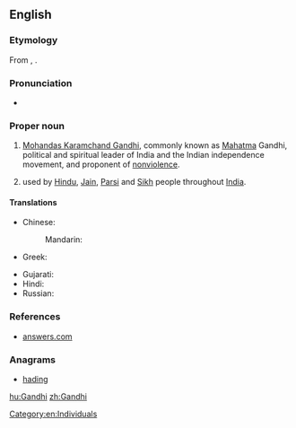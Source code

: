 ==English==

===Etymology===
From {{term|ગાંધી|sc=Gujr}}, {{term|गांधी|sc=Deva|tr=Gā̃ndhī}}.

===Pronunciation===
* {{IPA|/ˈɡandi/}}

===Proper noun===
{{en-proper noun}}

# [[:w:Mohandas Karamchand Gandhi|Mohandas Karamchand Gandhi]], commonly known as [[Mahatma]] Gandhi, political and spiritual leader of India and the Indian independence movement, and proponent of [[nonviolence]].
# {{surname|from=India|dot=}} used by [[Hindu]], [[Jain]], [[Parsi]] and [[Sikh]] people throughout [[India]].

====Translations====
{{trans-top|surname Gandhi}}
* Chinese:
*: Mandarin: {{t|zh|甘地|tr=Gāndì|sc=Hani}}
* Greek: {{t|el|Γκάντι|tr=Gkánti|sc=Grek}}
{{trans-mid}}
* Gujarati: {{t|gu|ગાંધી|tr=Gandhi|sc=Gujr|xs=Gujarati}}
* Hindi: {{t|hi|गांधी|tr=Gā̃ndhī|xs=Hindi}}
* Russian: {{t|ru|Ганди|m|f|tr=Gándi|sc=Cyrl}}
{{trans-bottom}}

===References===
* [http://www.answers.com/topic/gandhi-1900 answers.com]

===Anagrams===
* [[hading#English|hading]]

[[Category:en:Individuals]]

[[hu:Gandhi]]
[[zh:Gandhi]]